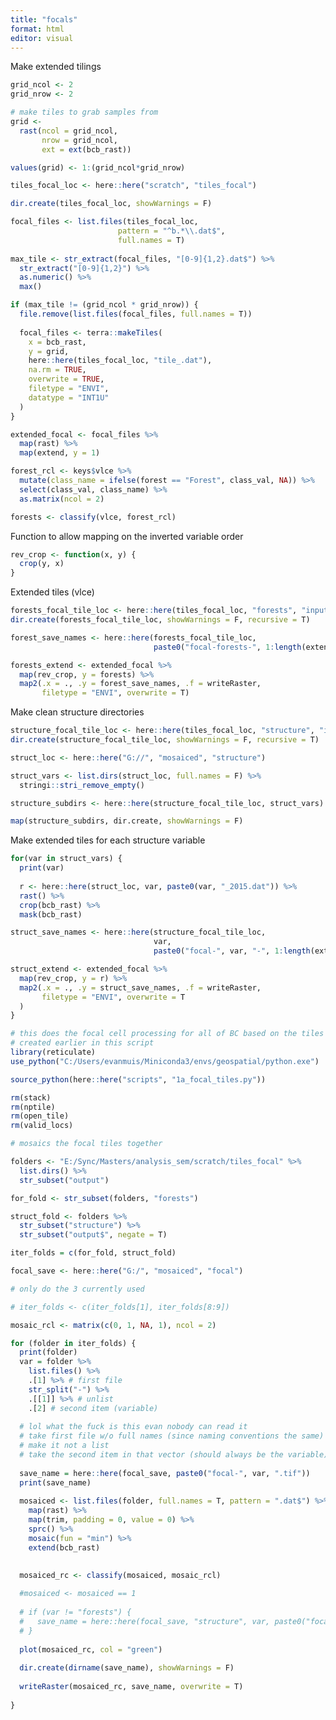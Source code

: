 ```yaml
---
title: "focals"
format: html
editor: visual
---
```


Make extended tilings

```r
grid_ncol <- 2
grid_nrow <- 2

# make tiles to grab samples from
grid <-
  rast(ncol = grid_ncol,
       nrow = grid_ncol,
       ext = ext(bcb_rast))

values(grid) <- 1:(grid_ncol*grid_nrow)

tiles_focal_loc <- here::here("scratch", "tiles_focal")

dir.create(tiles_focal_loc, showWarnings = F)

focal_files <- list.files(tiles_focal_loc,
                        pattern = "^b.*\\.dat$",
                        full.names = T)
  
max_tile <- str_extract(focal_files, "[0-9]{1,2}.dat$") %>%
  str_extract("[0-9]{1,2}") %>%
  as.numeric() %>%
  max()

if (max_tile != (grid_ncol * grid_nrow)) {
  file.remove(list.files(focal_files, full.names = T))
  
  focal_files <- terra::makeTiles(
    x = bcb_rast,
    y = grid,
    here::here(tiles_focal_loc, "tile_.dat"),
    na.rm = TRUE,
    overwrite = TRUE,
    filetype = "ENVI",
    datatype = "INT1U"
  )
}

extended_focal <- focal_files %>%
  map(rast) %>%
  map(extend, y = 1)
```

```r
forest_rcl <- keys$vlce %>%
  mutate(class_name = ifelse(forest == "Forest", class_val, NA)) %>%
  select(class_val, class_name) %>%
  as.matrix(ncol = 2)

forests <- classify(vlce, forest_rcl)
```

Function to allow mapping on the inverted variable order

```r
rev_crop <- function(x, y) {
  crop(y, x)
}
```

Extended tiles (vlce)

```r
forests_focal_tile_loc <- here::here(tiles_focal_loc, "forests", "input")
dir.create(forests_focal_tile_loc, showWarnings = F, recursive = T)

forest_save_names <- here::here(forests_focal_tile_loc,
                                paste0("focal-forests-", 1:length(extended_focal), ".dat"))

forests_extend <- extended_focal %>%
  map(rev_crop, y = forests) %>%
  map2(.x = ., .y = forest_save_names, .f = writeRaster,
       filetype = "ENVI", overwrite = T)
```

Make clean structure directories

```r
structure_focal_tile_loc <- here::here(tiles_focal_loc, "structure", "input")
dir.create(structure_focal_tile_loc, showWarnings = F, recursive = T)

struct_loc <- here::here("G://", "mosaiced", "structure")

struct_vars <- list.dirs(struct_loc, full.names = F) %>%
  stringi::stri_remove_empty()

structure_subdirs <- here::here(structure_focal_tile_loc, struct_vars)

map(structure_subdirs, dir.create, showWarnings = F)
```

Make extended tiles for each structure variable

```r
for(var in struct_vars) {
  print(var)
  
  r <- here::here(struct_loc, var, paste0(var, "_2015.dat")) %>%
  rast() %>%
  crop(bcb_rast) %>%
  mask(bcb_rast)

struct_save_names <- here::here(structure_focal_tile_loc,
                                var,
                                paste0("focal-", var, "-", 1:length(extended_focal), ".dat"))

struct_extend <- extended_focal %>%
  map(rev_crop, y = r) %>%
  map2(.x = ., .y = struct_save_names, .f = writeRaster,
       filetype = "ENVI", overwrite = T
  )
}
```

```r
# this does the focal cell processing for all of BC based on the tiles 
# created earlier in this script
library(reticulate)
use_python("C:/Users/evanmuis/Miniconda3/envs/geospatial/python.exe")

source_python(here::here("scripts", "1a_focal_tiles.py"))

rm(stack)
rm(nptile)
rm(open_tile)
rm(valid_locs)
```

```r
# mosaics the focal tiles together

folders <- "E:/Sync/Masters/analysis_sem/scratch/tiles_focal" %>%
  list.dirs() %>%
  str_subset("output")

for_fold <- str_subset(folders, "forests")

struct_fold <- folders %>%
  str_subset("structure") %>%
  str_subset("output$", negate = T)

iter_folds = c(for_fold, struct_fold)

focal_save <- here::here("G:/", "mosaiced", "focal")

# only do the 3 currently used

# iter_folds <- c(iter_folds[1], iter_folds[8:9])

mosaic_rcl <- matrix(c(0, 1, NA, 1), ncol = 2)

for (folder in iter_folds) {
  print(folder)
  var = folder %>%
    list.files() %>%
    .[1] %>% # first file
    str_split("-") %>%
    .[[1]] %>% # unlist
    .[2] # second item (variable)
  
  # lol what the fuck is this evan nobody can read it
  # take first file w/o full names (since naming conventions the same)
  # make it not a list
  # take the second item in that vector (should always be the variable)
  
  save_name = here::here(focal_save, paste0("focal-", var, ".tif"))
  print(save_name)
  
  mosaiced <- list.files(folder, full.names = T, pattern = ".dat$") %>%
    map(rast) %>%
    map(trim, padding = 0, value = 0) %>%
    sprc() %>%
    mosaic(fun = "min") %>%
    extend(bcb_rast)
  

  mosaiced_rc <- classify(mosaiced, mosaic_rcl)
  
  #mosaiced <- mosaiced == 1
  
  # if (var != "forests") {
  #   save_name = here::here(focal_save, "structure", var, paste0("focal-", var, ".tif"))
  # }
  
  plot(mosaiced_rc, col = "green")
  
  dir.create(dirname(save_name), showWarnings = F)
  
  writeRaster(mosaiced_rc, save_name, overwrite = T)
  
}
```
